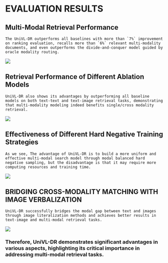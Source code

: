 # EVALUATION RESULTS

##  Multi-Modal Retrieval Performance

```
The UniVL-DR outperforms all baselines with more than `7%` improvement on ranking evaluation, recalls more than `6%` relevant multi-modality documents, and even outperforms the divide-and-conquer model guided by oracle modality routing.
```

![](table1.png)

##  Retrieval Performance of Different Ablation Models

```
UniVL-DR also shows its advantages by outperforming all baseline models on both text-text and text-image retrieval tasks, demonstrating that multi-modality modeling indeed benefits single/cross modality retrieval.
```

![](table2.png)

## Effectiveness of Different Hard Negative Training Strategies

```
As we see, The advantage of UniVL-DR is to build a more uniform and effective multi-modal search model through modal balanced hard negative sampling, but the disadvantage is that it may require more computing resources and training time.
```

![](table3.png)

## BRIDGING CROSS-MODALITY MATCHING WITH IMAGE VERBALIZATION

```
UniVL-DR successfully bridges the modal gap between text and images through image literalization methods and achieves better results in text-image and multi-modal retrieval tasks.
```

![](table4.png)

### Therefore, UniVL-DR demonstrates significant advantages in various aspects, highlighting its critical importance in addressing multi-modal retrieval tasks.


